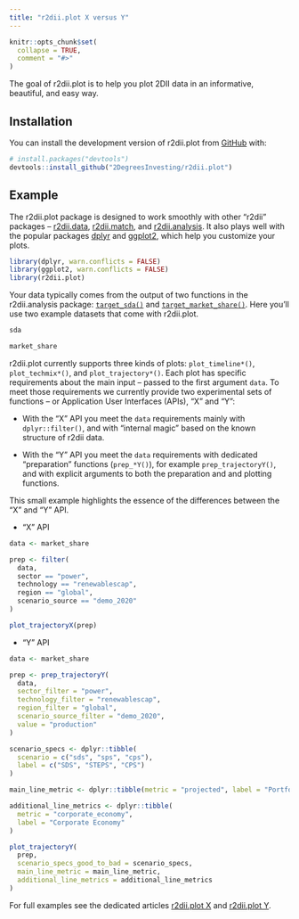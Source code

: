 ```yaml
---
title: "r2dii.plot X versus Y"
---
```


```r
knitr::opts_chunk$set(
  collapse = TRUE,
  comment = "#>"
)
```

The goal of r2dii.plot is to help you plot 2DII data in an informative,
beautiful, and easy way.

## Installation

You can install the development version of r2dii.plot from
[GitHub](https://github.com/2DegreesInvesting/r2dii.plot) with:

```r
# install.packages("devtools")
devtools::install_github("2DegreesInvesting/r2dii.plot")
```

## Example

The r2dii.plot package is designed to work smoothly with other "r2dii" packages
-- [r2dii.data](https://2degreesinvesting.github.io/r2dii.data/),
[r2dii.match](https://2degreesinvesting.github.io/r2dii.match/), and
[r2dii.analysis](https://2degreesinvesting.github.io/r2dii.analysis/). It also
plays well with the popular packages [dplyr](https://www.tidyverse.org/) and
[ggplot2](https://ggplot2.tidyverse.org/), which help you customize your plots.

```r
library(dplyr, warn.conflicts = FALSE)
library(ggplot2, warn.conflicts = FALSE)
library(r2dii.plot)
```

Your data typically comes from the output of two functions in the r2dii.analysis
package:
[`target_sda()`](https://2degreesinvesting.github.io/r2dii.analysis/reference/target_sda.html)
and
[`target_market_share()`](https://2degreesinvesting.github.io/r2dii.analysis/reference/target_market_share.html).
Here you'll use two example datasets that come with r2dii.plot.

```r
sda

market_share
```

r2dii.plot currently supports three kinds of plots: `plot_timeline*()`,
`plot_techmix*()`, and `plot_trajectory*()`. Each plot has specific requirements
about the main input -- passed to the first argument `data`. To meet those
requirements we currently provide two experimental sets of functions -- or
Application User Interfaces (APIs), "X" and "Y":

* With the "X" API you meet the `data` requirements mainly with
`dplyr::filter()`, and with "internal magic" based on the known structure of
r2dii data.

* With the "Y" API you meet the `data` requirements with dedicated "preparation"
functions (`prep_*Y()`), for example `prep_trajectoryY()`, and with explicit
arguments to both the preparation and and plotting functions.

This small example highlights the essence of the differences between the "X" and
"Y" API.

* "X" API

```r
data <- market_share

prep <- filter(
  data,
  sector == "power",
  technology == "renewablescap",
  region == "global",
  scenario_source == "demo_2020"
)

plot_trajectoryX(prep)
```

* "Y" API

```r
data <- market_share

prep <- prep_trajectoryY(
  data,
  sector_filter = "power",
  technology_filter = "renewablescap",
  region_filter = "global",
  scenario_source_filter = "demo_2020",
  value = "production"
)

scenario_specs <- dplyr::tibble(
  scenario = c("sds", "sps", "cps"),
  label = c("SDS", "STEPS", "CPS")
)

main_line_metric <- dplyr::tibble(metric = "projected", label = "Portfolio")

additional_line_metrics <- dplyr::tibble(
  metric = "corporate_economy",
  label = "Corporate Economy"
)

plot_trajectoryY(
  prep,
  scenario_specs_good_to_bad = scenario_specs,
  main_line_metric = main_line_metric,
  additional_line_metrics = additional_line_metrics
)
```

For full examples see the dedicated articles [r2dii.plot
X](https://2degreesinvesting.github.io/r2dii.plot/articles/articles/r2dii-plot-X.html)
and [r2dii.plot
Y](https://2degreesinvesting.github.io/r2dii.plot/articles/articles/r2dii-plot-Y.html).
